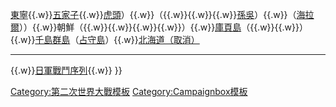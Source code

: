 {{Campaignbox
|name=Campaignbox 蘇日戰爭
|title=[[蘇日戰爭]]
|listclass = hlist
|state = collapsed
|battles = [[滿洲戰略攻勢行動|滿洲]]（{{link-ru|哈爾濱-吉林攻勢|Харбино-Гиринская наступательная операция|哈爾濱-吉林}}（{{le|牡丹江戰役|Battle of Mutanchiang|牡丹江}}{{.w}}[[東寧要塞戰役|東寧]]{{.w}}[[五家子戰役|五家子]]{{.w}}[[虎頭戰役|虎頭]]）{{.w}}{{link-ru|松花江攻勢|Сунгарийская наступательная операция|松花江}}（{{link-ru|富錦登陸戰|Фуцзиньский десант|富錦}}{{.w}}{{link-ru|撫遠登陸戰|Фуюаньский десант|撫遠}}{{.w}}{{link-ru|黑河登陸戰|Сахалянский десант|黑河}}{{.w}}[[孫吳戰役|孫吳]]）{{.w}}{{link-ru|大興安嶺-奉天攻勢|Хингано-Мукденская наступательная операция|大興安嶺-奉天}}（[[海拉爾戰役|海拉爾]]））{{.w}}朝鮮（{{link-ru|羅先登陸戰|Расинский десант|羅先}}{{.w}}{{link-ru|城津登陸戰|Сэйсинская операция (1945)|清津}}{{.w}}{{link-ru|雄基登陸戰|Десант в порт Юки|雄基}}{{.w}}{{link-ru|城津登陸戰|Дзёсинский десант|城津}}{{.w}}{{link-ru|元山登陸戰|Гэндзанский десант|元山}}）{{.w}}[[庫頁島戰役 (1945年)|庫頁島]]（{{link-ru|塔路登陸戰|Десант в порт Торо|塔路}}{{.w}}{{link-ru|真岡登陸戰|Десант в порт Маока|真岡}}{{.w}}{{link-ru|大泊登陸戰|Десант в порт Отомари|大泊}}）{{.w}}[[千島群島登陸行動|千島群島]]（[[占守島戰役|占守島]]）{{.w}}[[北海道登陸計畫|北海道（取消）]]
----
{{link-ru|蘇日戰爭中的蘇軍戰鬥序列|Боевой состав советских войск в советско-японской войне|蘇軍戰鬥序列}}{{.w}}[[蘇日戰爭中的日軍戰鬥序列|日軍戰鬥序列]]{{.w}}{{le|草裙舞計畫|Project Hula}}
}}<noinclude>
[[Category:第二次世界大戰模板]]
[[Category:Campaignbox模板]]
</noinclude>